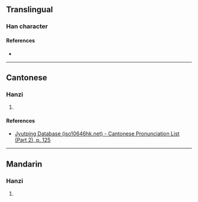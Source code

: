 {{character info/new}}
==Translingual==

===Han character===
{{Han char|rn=75|rad=木|as=03|sn=7|four=|canj=DLLL|ids=⿰木川}}

====References====
* {{Han ref|kx=0511.070|dkj=14455|hdz=21161.010|uh=674A|ud=26442}}

----

==Cantonese==

===Hanzi===
{{yue-hanzi|jyut=[[ceon4]]|y=cheun4}}

# {{defn|lang=yue|sort=木03}}

====References====
* [http://www.iso10646hk.net/jp/document/download.jsp Jyutping Database (iso10646hk.net) - Cantonese Pronunciation List (Part 2), p. 125]

----

==Mandarin==

===Hanzi===
{{cmn-hanzi|pin=[[xún]] ([[xun2]])|wg=hsün<sup>2</sup>}}

# {{defn|lang=cmn|sort=木03}}